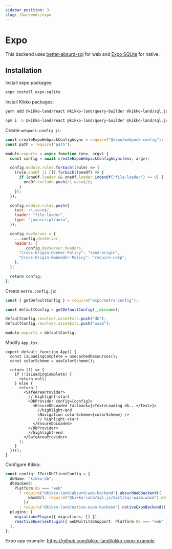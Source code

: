 ```yaml
---
sidebar_position: 3
slug: /backends/expo
---
```



# Expo

This backend uses [better-absurd-sql](https://github.com/kikko-land/better-absurd-sql) for web and [Expo SQLite](https://docs.expo.dev/versions/latest/sdk/sqlite/) for native.

## Installation

Install expo packages:

```bash
expo install expo-sqlite
```

Install Kikko packages:

<Tabs>
  <TabItem value="yarn" label="yarn" default>

```bash
yarn add @kikko-land/react @kikko-land/query-builder @kikko-land/sql.js @kikko-land/absurd-web-backend @kikko-land/native-expo-backend
```

  </TabItem>
  <TabItem value="npm" label="npm">

```bash
npm i -S @kikko-land/react @kikko-land/query-builder @kikko-land/sql.js @kikko-land/absurd-web-backend @kikko-land/native-expo-backend
```

  </TabItem>
</Tabs>

Create `webpack.config.js`:

```javascript
const createExpoWebpackConfigAsync = require("@expo/webpack-config");
const path = require("path");

module.exports = async function (env, argv) {
  const config = await createExpoWebpackConfigAsync(env, argv);

  config.module.rules.forEach((rule) => {
    (rule.oneOf || []).forEach((oneOf) => {
      if (oneOf.loader && oneOf.loader.indexOf("file-loader") >= 0) {
        oneOf.exclude.push(/\.wasm$/);
      }
    });
  });

  config.module.rules.push({
    test: /\.wasm$/,
    loader: "file-loader",
    type: "javascript/auto",
  });

  config.devServer = {
    ...config.devServer,
    headers: {
      ...config.devServer.headers,
      "Cross-Origin-Opener-Policy": "same-origin",
      "Cross-Origin-Embedder-Policy": "require-corp",
    },
  };

  return config;
};
```

Create `metro.config.js`:

```javascript
const { getDefaultConfig } = require("expo/metro-config");

const defaultConfig = getDefaultConfig(__dirname);

defaultConfig.resolver.assetExts.push("db");
defaultConfig.resolver.assetExts.push("wasm");

module.exports = defaultConfig;
```

Modify `App.tsx`:

```tsx
export default function App() {
  const isLoadingComplete = useCachedResources();
  const colorScheme = useColorScheme();

  return (() => {
    if (!isLoadingComplete) {
      return null;
    } else {
      return (
        <SafeAreaProvider>
          // highlight-start
          <DbProvider config={config}>
            <EnsureDbLoaded fallback={<Text>Loading db...</Text>}>
              //highlight-end
              <Navigation colorScheme={colorScheme} />
              // highlight-start
            </EnsureDbLoaded>
          </DbProvider>
          //highlight-end
        </SafeAreaProvider>
      );
    }
  })();
}
```

Configure Kikko:

```typescript
const config: IInitDbClientConfig = {
  dbName: "kikko-db",
  dbBackend:
    Platform.OS === "web"
      ? require("@kikko-land/absurd-web-backend").absurdWebBackend({
          wasmUrl: require("@kikko-land/sql.js/dist/sql-wasm.wasm").default,
        })
      : require("@kikko-land/native-expo-backend").nativeExpoBackend(),
  plugins: [
    migrationsPlugin({ migrations: [] }),
    reactiveQueriesPlugin({ webMultiTabSupport: Platform.OS === "web" }),
  ],
};
```

Expo app example: https://github.com/kikko-land/kikko-expo-example
